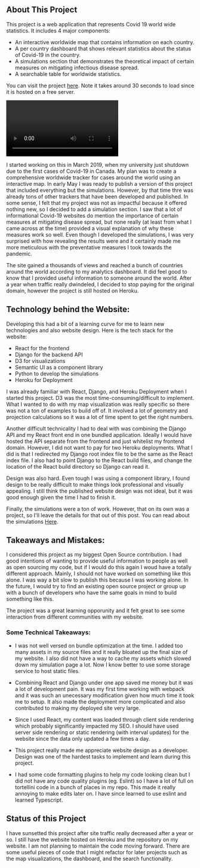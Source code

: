 
## About This Project
 
 This project is a web application that represents Covid 19 world wide statistics. It includes 4 major
 components:
 - An interactive worldwide map that contains information on each country.
 - A per country dashboard that shows relevant statistics about the status of Covid-19 in the country. 
 - A simulations section that demonstrates the theoretical impact of certain measures on mitigating infectious
 disease spread.
 - A searchable table for worldwide statistics.

You can visit the project [here](https://covid19-informatics.herokuapp.com/). Note it takes around 30 seconds 
to load since it is hosted on a free server.
 <ImageSrc src="https://f004.backblazeb2.com/file/websitev1/covid-map.png"
    caption="Show case of the Interactive Map component" />

 <Video src="https://f004.backblazeb2.com/file/websitev1/Agent-0.5-14-1.9.mp4"
    caption="Showcase of the simulations" />


 I started working on this in March 2019, when my university just shutdown
 due to the first cases of Covid-19 in Canada. My plan was to create a comprehensive worldwide tracker
 for cases around the world using an interactive map. In early May I was ready to publish a version of this project that
 included everything but the simulations. However, by that time thre was already tons of other trackers
 that have been developed and published. In some sense, 
 I felt that my project was not as impactful because it offered nothing new, so I decided to add a simulation section. 
 I saw that a lot of informational Covid-19 websites
 do mention the importance of certain measures at mitigating disease spread, but none really (at least from
 what I came across at the time) provided a visual explanation of why these measures work so well.
 Even though I developed the simulations, I was very surprised with how revealing the results were and it 
 certainly made me more meticulous with the preventative measures I took towards the pandemic. 

 The site gained a thousands of views and reached a bunch of countries around the world according to my 
 analytics dashboard. It did feel good to know that 
 I provided useful information to someone around the world. After a year when traffic really dwindeled,
 I decided to stop paying for the original domain, however the project is still hosted on Heroku. 


## Technology behind the Website:

Developing this had a bit of a learning curve for me to learn new technologies and also website design.
Here is the tech stack for the website:

- React for the frontend 
- Django for the backend API
- D3 for visualizations
- Semantic UI as a component library
- Python to develop the simulations
- Heroku for Deployment

I was already familiar with React, Django, and Heroku Deployment when I started this project.
D3 was the most time-consuming/difficult to implement. What I wanted to do with my map visualization
was really specific so there was not a ton of examples to build off of. It involved a lot of geometry and
projection calculations so it was a lot of time spent to get the right numbers. 

Another difficult technicality I had to deal with was combining the Django API and my React front end in one bundled
application. Ideally I would have hosted the API separate from the frontend and just whitelist my frontend domain. However,
I did not want to pay for two Heroku deployments. What I did is that I redirected my Django root index file to be the same
as the React index file. I also had to point Django to the React build files, and change the location of the React build
directory so Django can read it.

Design was also hard. Even tough I was using a component library, I found design to be really difficult to make
things look professional and visually appealing. I still think the published website design was not ideal, but 
it was good enough given the time I had to finish it.

Finally, the simulations were a ton of work. However, that on its own was a project, so I'll leave the details
for that out of this post. You can read about the simulations [Here](https://ameanasad.xyz/projects/disease-simulation-module).


## Takeaways and Mistakes:

I considered this project as my biggest Open Source contribution. I had good intentions of wanting
to provide useful information to people as well as open sourcing my code, but if I would do this again I woud 
have a totally different approach. Mainly,  I should not have worked on something like this alone. I was 
way a bit slow to publish this because I was working alone. In the future, I would try to find an existing open source project 
or group up with a bunch of developers who have the same goals in mind to build something like this. 

The project was a great learning opporunity and it felt great to see some interaction from different communities with 
my website. 

### Some Technical Takeaways:

- I was not well versed on bundle optimization at the time. I added too many assets in my source files
and it really bloated up the final size of my website. I also did not have a way to cache my assets 
which slowed down my simulation page a lot. Now I know better to use some storage service to host 
static files. 

- Combining React and Django under one app saved me money but it was a lot of development pain. It was my first
time working with webpack and it was such an unecessary modification given how much time it took me to setup. 
It also made the deployment more complicated and also contributed to making my deployed site very large. 

- Since I used React, my content was loaded through client side rendering which probably
significantly impacted my SEO. I should have used server side rendering or static rendering (with interval updates) 
for the website since the data only updated a few times a day.

- This project really made me appreciate website design as a developer. Design was one of the hardest tasks
to implement and learn during this project.  

- I had some code formatting plugins to help my code looking clean but I did not have any code quality 
plugins (eg. Eslint) so I have a lot of full on tortellini code in a bunch of places in my repo. This
made it really annoying to make edits later on. I have since learned to use eslint and learned Typescript.  



## Status of this Project

I have sunsetted this project after site traffic really decreased after a year or so. I still have the website
hosted on Heroku and the repository on my website. I am not planning to maintain the code moving 
forward. There are some useful pieces of code that I might refactor for later projects
such as the map visualizations, the dashboard, and the search functionality.

